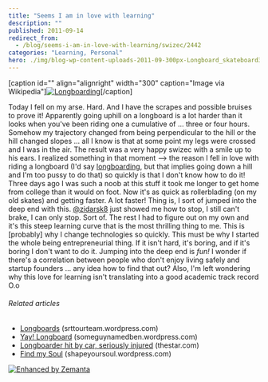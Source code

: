 ```yaml
---
title: "Seems I am in love with learning"
description: ""
published: 2011-09-14
redirect_from:
  - /blog/seems-i-am-in-love-with-learning/swizec/2442
categories: "Learning, Personal"
hero: ./img/blog-wp-content-uploads-2011-09-300px-Longboard_skateboard3.jpg
---
```


\[caption id="" align="alignright" width="300" caption="Image via Wikipedia"][![Longboarding](./img/blog-wp-content-uploads-2011-09-300px-Longboard_skateboard3.jpg "Longboarding")](http://commons.wikipedia.org/wiki/File:Longboard_skateboard.jpg)\[/caption]

Today I fell on my arse. Hard. And I have the scrapes and possible bruises to prove it! Apparently going uphill on a longboard is a lot harder than it looks when you've been riding one a cumulative of ... three or four hours. Somehow my trajectory changed from being perpendicular to the hill or the hill changed slopes ... all I know is that at some point my legs were crossed and I was in the air. The result was a very happy swizec with a smile up to his ears. I realized something in that moment --> the reason I fell in love with riding a longboard (I'd say [longboarding](http://en.wikipedia.org/wiki/Longboarding "Longboarding"), but that implies going down a hill and I'm too pussy to do that) so quickly is that I don't know how to do it! Three days ago I was such a noob at this stuff it took me longer to get home from college than it would on foot. Now it's as quick as rollerblading (on my old skates) and getting faster. A lot faster! Thing is, I sort of jumped into the deep end with this. [@zidarsk8](http://twitter.com/zidarsk8) just showed me how to stop, I still can't brake, I can only stop. Sort of. The rest I had to figure out on my own and it's this steep learning curve that is the most thrilling thing to me. This is \[probably] why I change technologies so quickly. This must be why I started the whole being entrepreneurial thing. If it isn't hard, it's boring, and if it's boring I don't want to do it. Jumping into the deep end is _fun!_ I wonder if there's a correlation between people who don't enjoy living safely and startup founders ... any idea how to find that out? Also, I'm left wondering why this love for learning isn't translating into a good academic track record O.o

###### Related articles

- [Longboards](http://srttourteam.wordpress.com/2011/08/05/longboards/) (srttourteam.wordpress.com)
- [Yay! Longboard](http://someguynamedben.wordpress.com/2011/07/02/yay-longboard/) (someguynamedben.wordpress.com)
- [Longboarder hit by car, seriously injured](http://www.thestar.com/news/article/1025357--longboarder-hit-by-car-seriously-injured) (thestar.com)
- [Find my Soul](http://shapeyoursoul.wordpress.com/2011/08/02/find-my-soul/) (shapeyoursoul.wordpress.com)

[![Enhanced by Zemanta](http://img.zemanta.com/zemified_e.png?x-id=fd7c855c-fd36-44a3-8bc9-087a697e7550)](http://www.zemanta.com/ "Enhanced by Zemanta")
